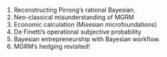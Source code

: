 1. Reconstructing Pirrong's rational Bayesian. 
2. Neo-classical misunderstanding of MGRM
3. Economic calculation (Misesian microfoundations)
4. De Finetti's operational subjective probability
5. Bayesian entrepreneurship with Bayesian workflow.
6. MGRM's hedging revisited!

